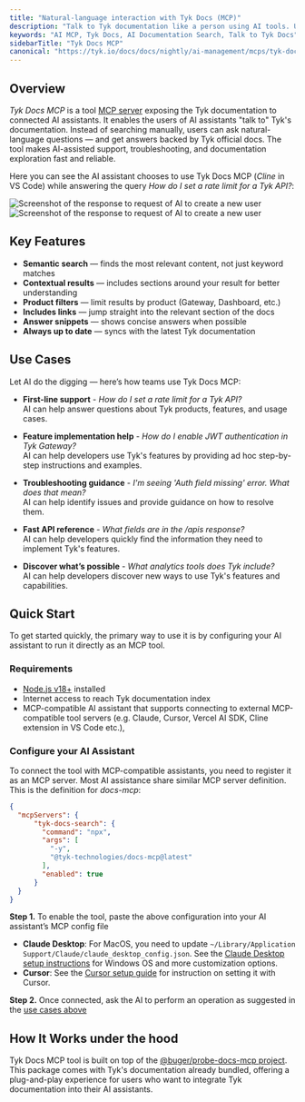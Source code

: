 ```yaml
---
title: "Natural-language interaction with Tyk Docs (MCP)"
description: "Talk to Tyk documentation like a person using AI tools. Use Docs MCP to enable AI assistants to search and retrieve information from Tyk documentation."
keywords: "AI MCP, Tyk Docs, AI Documentation Search, Talk to Tyk Docs"
sidebarTitle: "Tyk Docs MCP"
canonical: "https://tyk.io/docs/docs/nightly/ai-management/mcps/tyk-docs-mcp"
---
```


## Overview

*Tyk Docs MCP* is a tool [MCP server](https://github.com/modelcontext/spec) exposing the Tyk documentation to connected AI assistants. It enables the users of AI assistants "talk to" Tyk's documentation. Instead of searching manually, users can ask natural-language questions — and get answers backed by Tyk official docs. The tool makes AI-assisted support, troubleshooting, and documentation exploration fast and reliable.


Here you can see the AI assistant chooses to use Tyk Docs MCP (*Cline* in VS Code) while answering the query *How do I set a rate limit for a Tyk API?*:

<img src="/img/ai-mcp/tyk-docs-mcp-q1-screenshot.png" alt="Screenshot of the response to request of AI to create a new user" />


<img src="/img/ai-mcp/tyk-docs-mcp-q2-screenshot.png" alt="Screenshot of the response to request of AI to create a new user" />


## Key Features

- **Semantic search** — finds the most relevant content, not just keyword matches
- **Contextual results** — includes sections around your result for better understanding
- **Product filters** — limit results by product (Gateway, Dashboard, etc.)
- **Includes links** — jump straight into the relevant section of the docs
- **Answer snippets** — shows concise answers when possible
- **Always up to date** — syncs with the latest Tyk documentation


## Use Cases
<a id="use-cases"></a>

Let AI do the digging — here’s how teams use Tyk Docs MCP:

- **First-line support** - *How do I set a rate limit for a Tyk API?*
  <br />AI can help answer questions about Tyk products, features, and usage cases.

- **Feature implementation help** - *How do I enable JWT authentication in Tyk Gateway?*
  <br />AI can help developers use Tyk's features by providing ad hoc step-by-step instructions and examples.

- **Troubleshooting guidance** - *I'm seeing 'Auth field missing' error. What does that mean?*
  <br />AI can help identify issues and provide guidance on how to resolve them.

- **Fast API reference** - *What fields are in the /apis response?*
  <br />AI can help developers quickly find the information they need to implement Tyk's features.

- **Discover what’s possible** - *What analytics tools does Tyk include?*
  <br />AI can help developers discover new ways to use Tyk's features and capabilities.
 

## Quick Start

To get started quickly, the primary way to use it is by configuring your AI assistant to run it directly as an MCP tool.

### Requirements
- [Node.js v18+](https://nodejs.org/en/download) installed
- Internet access to reach Tyk documentation index
- MCP-compatible AI assistant that supports connecting to external MCP-compatible tool servers (e.g. Claude, Cursor, Vercel AI SDK, Cline extension in VS Code etc.), 

### Configure your AI Assistant

To connect the tool with MCP-compatible assistants, you need to register it as an MCP server. Most AI assistance share similar MCP server definition. This is the definition for *docs-mcp*:

```json
{
  "mcpServers": {
      "tyk-docs-search": {
        "command": "npx",
        "args": [
          "-y",
          "@tyk-technologies/docs-mcp@latest"
        ],
        "enabled": true
      }
  }
}
```

**Step 1.** 
To enable the tool, paste the above configuration into your AI assistant’s MCP config file

- **Claude Desktop**: For MacOS, you need to update `~/Library/Application Support/Claude/claude_desktop_config.json`. See the [Claude Desktop setup instructions](https://github.com/TykTechnologies/api-to-mcp?tab=readme-ov-file#setting-up-in-claude-desktop) for Windows OS and more customization options.
- **Cursor**: See the [Cursor setup guide](https://github.com/TykTechnologies/api-to-mcp#cursor) for instruction on setting it with Cursor.

**Step 2.**
Once connected, ask the AI to perform an operation as suggested in the [use cases above](/docs/nightly/#use-cases)


## How It Works under the hood

Tyk Docs MCP tool is built on top of the [@buger/probe-docs-mcp project](https://github.com/buger/docs-mcp). This package comes with Tyk's documentation already bundled, offering a plug-and-play experience for users who want to integrate Tyk documentation into their AI assistants.
